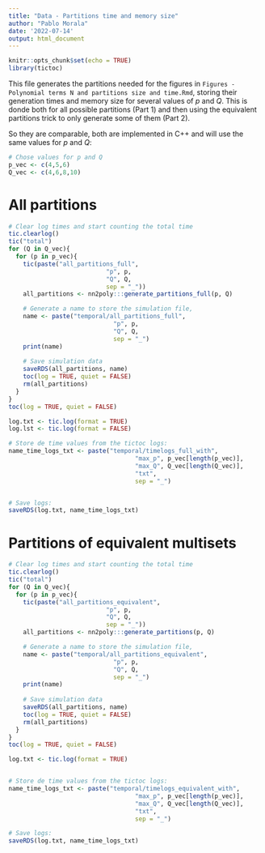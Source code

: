 ```yaml
---
title: "Data - Partitions time and memory size"
author: "Pablo Morala"
date: '2022-07-14'
output: html_document
---
```


```r
knitr::opts_chunk$set(echo = TRUE)
library(tictoc)
```


This file generates the partitions needed for the figures in `Figures - Polynomial terms N and partitions size and time.Rmd`, storing their generation times and memory size for several values of $p$ and $Q$.  This is donde both for all possible partitions (Part 1) and then using the equivalent partitions trick to only generate some of them (Part 2).

So they are comparable, both are implemented in C++ and will use the same values for $p$ and $Q$:

```r
# Chose values for p and Q
p_vec <- c(4,5,6)
Q_vec <- c(4,6,8,10)
```


# All partitions


```r

# Clear log times and start counting the total time
tic.clearlog()
tic("total")
for (Q in Q_vec){
  for (p in p_vec){
    tic(paste("all_partitions_full",
                           "p", p,
                           "Q", Q,
                           sep = "_"))
    all_partitions <- nn2poly:::generate_partitions_full(p, Q)

    # Generate a name to store the simulation file,
    name <- paste("temporal/all_partitions_full",
                             "p", p,
                             "Q", Q,
                             sep = "_")
    print(name)
    
    # Save simulation data
    saveRDS(all_partitions, name)
    toc(log = TRUE, quiet = FALSE)
    rm(all_partitions)
  }
}
toc(log = TRUE, quiet = FALSE)

log.txt <- tic.log(format = TRUE)
log.lst <- tic.log(format = FALSE)

# Store de time values from the tictoc logs:
name_time_logs_txt <- paste("temporal/timelogs_full_with",
                                   "max_p", p_vec[length(p_vec)],
                                   "max_Q", Q_vec[length(Q_vec)],
                                   "txt",
                                   sep = "_")


# Save logs:
saveRDS(log.txt, name_time_logs_txt)


```



# Partitions of equivalent multisets


```r

# Clear log times and start counting the total time
tic.clearlog()
tic("total")
for (Q in Q_vec){
  for (p in p_vec){
    tic(paste("all_partitions_equivalent",
                           "p", p,
                           "Q", Q,
                           sep = "_"))
    all_partitions <- nn2poly:::generate_partitions(p, Q)

    # Generate a name to store the simulation file,
    name <- paste("temporal/all_partitions_equivalent",
                             "p", p,
                             "Q", Q,
                             sep = "_")
    print(name)
    
    # Save simulation data
    saveRDS(all_partitions, name)
    toc(log = TRUE, quiet = FALSE)
    rm(all_partitions)
  }
}
toc(log = TRUE, quiet = FALSE)

log.txt <- tic.log(format = TRUE)


# Store de time values from the tictoc logs:
name_time_logs_txt <- paste("temporal/timelogs_equivalent_with",
                                   "max_p", p_vec[length(p_vec)],
                                   "max_Q", Q_vec[length(Q_vec)],
                                   "txt",
                                   sep = "_")

# Save logs:
saveRDS(log.txt, name_time_logs_txt)


```